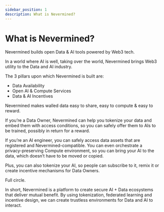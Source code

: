 ```yaml
---
sidebar_position: 1
description: What is Nevermined?
---
```


# What is Nevermined?

Nevermined builds open Data & AI tools powered by Web3 tech.

In a world where AI is well, taking over the world, Nevermined brings Web3 utility to the Data and AI industry. 

The 3 pillars upon which Nevermined is built are: 
- Data Availability
- Open AI & Compute Services
- Data & AI Incentives

Nevermined makes walled data easy to share, easy to compute & easy to reward.

If you’re a Data Owner, Nevermined can help you tokenize your data and embed them with access conditions, so you can safely offer them to AIs to be trained, possibly in return for a reward.  

If you’re an AI engineer, you can safely access data assets that are registered and Nevermined-compatible. You can even orchestrate a privacy-preserving Compute environment, so you can bring your AI to the data, which doesn’t have to be moved or copied. 

Plus, you can also tokenize your AI, so people can subscribe to it, remix it or create incentive mechanisms for Data Owners. 

Full circle.  

In short, Nevermined is a platform to create secure AI + Data ecosystems that deliver mutual benefit. By using tokenization, federated learning and incentive design, we can create 
trustless environments for Data and AI to interact.




<DocCardList />
